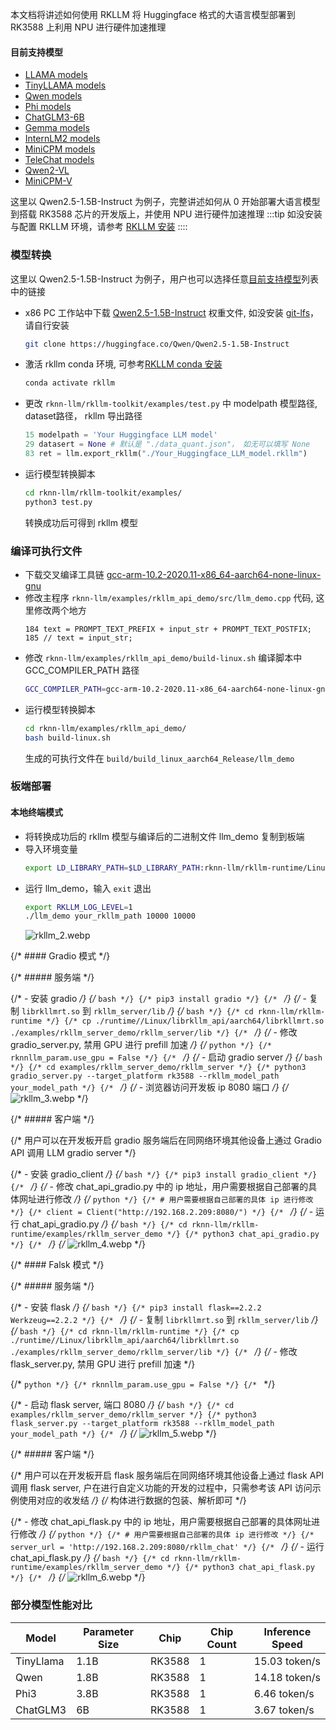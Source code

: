 本文档将讲述如何使用 RKLLM 将 Huggingface 格式的大语言模型部署到 RK3588 上利用 NPU 进行硬件加速推理

#### 目前支持模型

- [LLAMA models](https://huggingface.co/meta-llama)
- [TinyLLAMA models](https://huggingface.co/TinyLlama)
- [Qwen models](https://huggingface.co/models?search=Qwen/Qwen)
- [Phi models](https://huggingface.co/models?search=microsoft/phi)
- [ChatGLM3-6B](https://huggingface.co/THUDM/chatglm3-6b/tree/103caa40027ebfd8450289ca2f278eac4ff26405)
- [Gemma models](https://huggingface.co/collections/google/gemma-2-release-667d6600fd5220e7b967f315)
- [InternLM2 models](https://huggingface.co/collections/internlm/internlm2-65b0ce04970888799707893c)
- [MiniCPM models](https://huggingface.co/collections/openbmb/minicpm-65d48bf958302b9fd25b698f)
- [TeleChat models](https://huggingface.co/Tele-AI)
- [Qwen2-VL](https://huggingface.co/Qwen/Qwen2-VL-2B-Instruct)
- [MiniCPM-V](https://huggingface.co/openbmb/MiniCPM-V-2_6)

这里以 Qwen2.5-1.5B-Instruct 为例子，完整讲述如何从 0 开始部署大语言模型到搭载 RK3588 芯片的开发版上，并使用 NPU 进行硬件加速推理
:::tip
如没安装与配置 RKLLM 环境，请参考 [RKLLM 安装](rkllm_install)
::::

### 模型转换

这里以 Qwen2.5-1.5B-Instruct 为例子，用户也可以选择任意[目前支持模型](#目前支持模型)列表中的链接

- x86 PC 工作站中下载 [Qwen2.5-1.5B-Instruct](https://huggingface.co/Qwen/Qwen2.5-1.5B-Instruct) 权重文件, 如没安装 [git-lfs](https://git-lfs.com/)，请自行安装
  ```bash
  git clone https://huggingface.co/Qwen/Qwen2.5-1.5B-Instruct
  ```
- 激活 rkllm conda 环境, 可参考[RKLLM conda 安装](rkllm_install#x86-pc-工作站)
  ```bash
  conda activate rkllm
  ```
- 更改 `rknn-llm/rkllm-toolkit/examples/test.py` 中 modelpath 模型路径, dataset路径， rkllm 导出路径
  ```python
  15 modelpath = 'Your Huggingface LLM model'
  29 datasert = None # 默认是 "./data_quant.json"， 如无可以填写 None
  83 ret = llm.export_rkllm("./Your_Huggingface_LLM_model.rkllm")
  ```
- 运行模型转换脚本
  ```bash
  cd rknn-llm/rkllm-toolkit/examples/
  python3 test.py
  ```
  转换成功后可得到 rkllm 模型

### 编译可执行文件

- 下载交叉编译工具链 [gcc-arm-10.2-2020.11-x86_64-aarch64-none-linux-gnu](https://developer.arm.com/downloads/-/gnu-a/10-2-2020-11)
- 修改主程序 `rknn-llm/examples/rkllm_api_demo/src/llm_demo.cpp` 代码, 这里修改两个地方
  ```vim
  184 text = PROMPT_TEXT_PREFIX + input_str + PROMPT_TEXT_POSTFIX;
  185 // text = input_str;
  ```
- 修改 `rknn-llm/examples/rkllm_api_demo/build-linux.sh` 编译脚本中 GCC_COMPILER_PATH 路径
  ```bash
  GCC_COMPILER_PATH=gcc-arm-10.2-2020.11-x86_64-aarch64-none-linux-gnu/bin/aarch64-none-linux-gnu
  ```
- 运行模型转换脚本
  ```bash
  cd rknn-llm/examples/rkllm_api_demo/
  bash build-linux.sh
  ```
  生成的可执行文件在 `build/build_linux_aarch64_Release/llm_demo`

### 板端部署

#### 本地终端模式

- 将转换成功后的 rkllm 模型与编译后的二进制文件 llm_demo 复制到板端
- 导入环境变量
  ```bash
  export LD_LIBRARY_PATH=$LD_LIBRARY_PATH:rknn-llm/rkllm-runtime/Linux/librkllm_api/aarch64
  ```
- 运行 llm_demo，输入 `exit` 退出
  ```bash
  export RKLLM_LOG_LEVEL=1
  ./llm_demo your_rkllm_path 10000 10000
  ```
  ![rkllm_2.webp](/img/general-tutorial/rknn/rkllm_2.webp)

{/* #### Gradio 模式 */}

{/* ##### 服务端 */}

{/* - 安装 gradio */}
{/* ```bash */}
{/* pip3 install gradio */}
{/* ``` */}
{/* - 复制 `librkllmrt.so` 到 `rkllm_server/lib` */}
{/* ```bash */}
{/* cd rknn-llm/rkllm-runtime */}
{/* cp ./runtime//Linux/librkllm_api/aarch64/librkllmrt.so  ./examples/rkllm_server_demo/rkllm_server/lib */}
{/* ``` */}
{/* - 修改 gradio_server.py, 禁用 GPU 进行 prefill 加速 */}
{/* ```python */}
{/* rknnllm_param.use_gpu = False */}
{/* ``` */}
{/* - 启动 gradio server */}
{/* ```bash */}
{/* cd examples/rkllm_server_demo/rkllm_server */}
{/* python3 gradio_server.py --target_platform rk3588 --rkllm_model_path your_model_path */}
{/* ``` */}
{/* - 浏览器访问开发板 ip 8080 端口 */}
{/* ![rkllm_3.webp](/img/general-tutorial/rknn/rkllm_3.webp) */}

{/* ##### 客户端 */}

{/* 用户可以在开发板开启 gradio 服务端后在同网络环境其他设备上通过 Gradio API 调用 LLM gradio server */}

{/* - 安装 gradio_client */}
{/* ```bash */}
{/* pip3 install gradio_client */}
{/* ``` */}
{/* - 修改 chat_api_gradio.py 中的 ip 地址，用户需要根据自己部署的具体网址进行修改 */}
{/* ```python */}
{/* # 用户需要根据自己部署的具体 ip 进行修改 */}
{/* client = Client("http://192.168.2.209:8080/") */}
{/* ``` */}
{/* - 运行 chat_api_gradio.py */}
{/* `bash */}
{/* cd rknn-llm/rkllm-runtime/examples/rkllm_server_demo */}
{/* python3 chat_api_gradio.py */}
{/* ` */}
{/* ![rkllm_4.webp](/img/general-tutorial/rknn/rkllm_4.webp) */}

{/* #### Falsk 模式 */}

{/* ##### 服务端 */}

{/* - 安装 flask */}
{/* ```bash */}
{/* pip3 install flask==2.2.2 Werkzeug==2.2.2 */}
{/* ``` */}
{/* - 复制 `librkllmrt.so` 到 `rkllm_server/lib` */}
{/* ```bash */}
{/* cd rknn-llm/rkllm-runtime */}
{/* cp ./runtime//Linux/librkllm_api/aarch64/librkllmrt.so  ./examples/rkllm_server_demo/rkllm_server/lib */}
{/* ``` */}
{/* - 修改 flask_server.py, 禁用 GPU 进行 prefill 加速 */}

{/* ```python */}
{/* rknnllm_param.use_gpu = False */}
{/* ``` */}

{/* - 启动 flask server, 端口 8080 */}
{/* `bash */}
{/* cd examples/rkllm_server_demo/rkllm_server */}
{/* python3 flask_server.py --target_platform rk3588 --rkllm_model_path your_model_path */}
{/* ` */}
{/* ![rkllm_5.webp](/img/general-tutorial/rknn/rkllm_5.webp) */}

{/* ##### 客户端 */}

{/* 用户可以在开发板开启 flask 服务端后在同网络环境其他设备上通过 flask API 调用 flask server, 户在进行自定义功能的开发的过程中，只需参考该 API 访问示例使用对应的收发结 */}
{/* 构体进行数据的包装、解析即可 */}

{/* - 修改 chat_api_flask.py 中的 ip 地址，用户需要根据自己部署的具体网址进行修改 */}
{/* ```python */}
{/* # 用户需要根据自己部署的具体 ip 进行修改 */}
{/* server_url = 'http://192.168.2.209:8080/rkllm_chat' */}
{/* ``` */}
{/* - 运行 chat_api_flask.py */}
{/* `bash */}
{/* cd rknn-llm/rkllm-runtime/examples/rkllm_server_demo */}
{/* python3 chat_api_flask.py */}
{/* ` */}
{/* ![rkllm_6.webp](/img/general-tutorial/rknn/rkllm_6.webp) */}

### 部分模型性能对比

| Model     | Parameter Size | Chip   | Chip Count | Inference Speed |
| --------- | -------------- | ------ | ---------- | --------------- |
| TinyLlama | 1.1B           | RK3588 | 1          | 15.03 token/s   |
| Qwen      | 1.8B           | RK3588 | 1          | 14.18 token/s   |
| Phi3      | 3.8B           | RK3588 | 1          | 6.46 token/s    |
| ChatGLM3  | 6B             | RK3588 | 1          | 3.67 token/s    |
